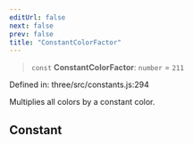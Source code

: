 ```yaml
---
editUrl: false
next: false
prev: false
title: "ConstantColorFactor"
---
```


> `const` **ConstantColorFactor**: `number` = `211`

Defined in: three/src/constants.js:294

Multiplies all colors by a constant color.

## Constant
